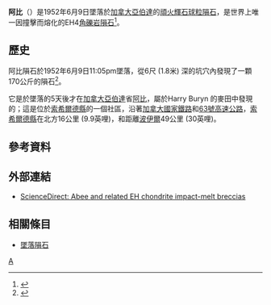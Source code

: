 {{Meteorite
|Name= 阿比 (Abee)
|Image=ETypeChondrite-AbeeEH4-RoyalOntarioMuseum-Jan18-09.jpg 
|Image_caption= 
|Type= 球粒隕石
|Class= [[頑火輝石球粒隕石|頑火輝石球粒隕石]]
|Group= EH4<ref name=database />
|Structural_classification= 
|Composition= 
|Shock= 
|Weathering=
|Country= {{CAN}}
|Region= [[亞伯達|亞伯達]]
|Lat_Long= {{coord|54|14|19|N|113|01|20|W|region:CA-AB_type:landmark|display=inline,title}}<ref name=database>{{metbull|6|Abee}}</ref>
|Observed_fall= yes
|Fall_date= 1952年6月9日
|Found_date= 1952年6月14日
|TKW= {{convert|107|kg|lb}}<ref name=database />
|Image2= 
|Image2_caption= 
}}

'''阿比'''（{{lang-en|''Abee''}}）是1952年6月9日墜落於[[加拿大|加拿大]][[亞伯達|亞伯達]]的[[頑火輝石球粒隕石|頑火輝石球粒隕石]]，是世界上唯一因撞擊而熔化的EH4[[角礫岩|角礫岩]][[隕石|隕石]]<ref name=meteorlab>{{Cite web |url=http://www.meteorlab.com/METEORLAB2001dev/abee.htm |title=Abee Enstatite Chondrite |access-date=2011-10-24 |archive-date=2020-02-03 |archive-url=https://web.archive.org/web/20200203121719/http://www.meteorlab.com/METEORLAB2001dev/abee.htm |dead-url=no }}</ref>。

==歷史==
阿比隕石於1952年6月9日11:05pm墜落，從6尺 (1.8米) 深的坑穴內發現了一顆170公斤的隕石<ref>{{cite web |url=http://www.meteorite.fr/en/forsale/Abee.htm |title=存档副本 |accessdate=2010-04-27 |archive-date=2010-08-19 |archive-url=https://web.archive.org/web/20100819225534/http://www.meteorite.fr/en/forsale/Abee.htm |dead-url=no }}</ref>。

它是於墜落的5天後才在[[加拿大|加拿大]][[亞伯達|亞伯達]]省[[阿比|阿比]]，屬於Harry Buryn 的麥田中發現的；這是位於[[索希爾德縣|索希爾德縣]]的一個社區，沿著[[加拿大國家鐵路|加拿大國家鐵路]]和[[亞伯達63號高速公路|63號高速公路]]，[[索希爾德縣|索希爾德縣]]在北方16公里 (9.9英哩)，和距離[[波伊爾|波伊爾]]49公里 (30英哩)。

==參考資料==
{{Reflist}}

==外部連結==
*[http://www.sciencedirect.com/science?_ob=ArticleURL&_udi=B6V66-3SVR613-G&_user=10&_coverDate=01%2F31%2F1997&_rdoc=1&_fmt=high&_orig=search&_sort=d&_docanchor=&view=c&_searchStrId=1313548046&_rerunOrigin=google&_acct=C000050221&_version=1&_urlVersion=0&_userid=10&md5=c6cc5121fab2fa51a525e9240cfc7432 ScienceDirect: Abee and related EH chondrite impact-melt breccias] {{Webarchive|url=https://archive.today/20130105075422/http://www.sciencedirect.com/science?_ob=ArticleURL&_udi=B6V66-3SVR613-G&_user=10&_coverDate=01/31/1997&_rdoc=1&_fmt=high&_orig=search&_sort=d&_docanchor=&view=c&_searchStrId=1313548046&_rerunOrigin=google&_acct=C000050221&_version=1&_urlVersion=0&_userid=10&md5=c6cc5121fab2fa51a525e9240cfc7432 |date=2013-01-05 }}

==相關條目==
*[[墜落隕石|墜落隕石]]

[[Category:球粒隕石|A]]